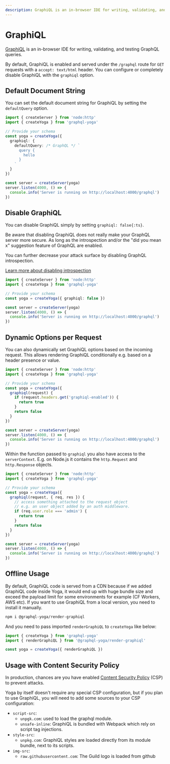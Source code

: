 ```yaml
---
description: GraphiQL is an in-browser IDE for writing, validating, and testing GraphQL queries.
---
```



# GraphiQL

[GraphiQL](https://github.com/graphql/graphiql) is an in-browser IDE for writing, validating, and
testing GraphQL queries.

By default, GraphiQL is enabled and served under the `/graphql` route for `GET` requests with a
`accept: text/html` header. You can configure or completely disable GraphiQL with the `graphiql`
option.

## Default Document String

You can set the default document string for GraphiQL by setting the `defaultQuery` option.

```ts filename="Set the default Document String" {7}
import { createServer } from 'node:http'
import { createYoga } from 'graphql-yoga'

// Provide your schema
const yoga = createYoga({
  graphiql: {
    defaultQuery: /* GraphQL */ `
      query {
        hello
      }
    `
  }
})

const server = createServer(yoga)
server.listen(4000, () => {
  console.info('Server is running on http://localhost:4000/graphql')
})
```

## Disable GraphiQL

You can disable GraphiQL simply by setting `graphiql: false{:ts}`.

<Callout>
  Be aware that disabling GraphiQL does not really make your GraphQL server more secure. As
  long as the introspection and/or the "did you mean x" suggestion feature of
  GraphQL are enabled.

You can further decrease your attack surface by disabling GraphQL introspection.

[Learn more about disabling introspection](/docs/features/introspection)

</Callout>

```ts filename="Disable GraphiQL" /graphiql: false/
import { createServer } from 'node:http'
import { createYoga } from 'graphql-yoga'

// Provide your schema
const yoga = createYoga({ graphiql: false })

const server = createServer(yoga)
server.listen(4000, () => {
  console.info('Server is running on http://localhost:4000/graphql')
})
```

## Dynamic Options per Request

You can also dynamically set GraphiQL options based on the incoming request. This allows rendering
GraphiQL conditionally e.g. based on a header presence or value.

```ts filename="Dynamic options based on the incoming request"
import { createServer } from 'node:http'
import { createYoga } from 'graphql-yoga'

// Provide your schema
const yoga = createYoga({
  graphiql(request) {
    if (request.headers.get('graphiql-enabled')) {
      return true
    }
    return false
  }
})

const server = createServer(yoga)
server.listen(4000, () => {
  console.info('Server is running on http://localhost:4000/graphql')
})
```

Within the function passed to `graphiql` you also have access to the `serverContext`. E.g. on
Node.js it contains the `http.Request` and `http.Response` objects.

```ts
import { createServer } from 'node:http'
import { createYoga } from 'graphql-yoga'

// Provide your schema
const yoga = createYoga({
  graphiql(request, { req, res }) {
    // access something attached to the request object
    // e.g. an user object added by an auth middleware.
    if (req.user.role === 'admin') {
      return true
    }
    return false
  }
})

const server = createServer(yoga)
server.listen(4000, () => {
  console.info('Server is running on http://localhost:4000/graphql')
})
```

## Offline Usage

By default, GraphiQL code is served from a CDN because if we added GraphiQL code inside Yoga, it
would end up with huge bundle size and exceed the payload limit for some environments for example
(CF Workers, AWS etc). If you want to use GraphiQL from a local version, you need to install it
manually.

```sh npm2yarn
npm i @graphql-yoga/render-graphiql
```

And you need to pass imported `renderGraphiQL` to `createYoga` like below:

```ts filename="Render GraphiQL offline"
import { createYoga } from 'graphql-yoga'
import { renderGraphiQL } from '@graphql-yoga/render-graphiql'

const yoga = createYoga({ renderGraphiQL })
```

## Usage with Content Security Policy

In production, chances are you have enabled
[Content Security Policy](https://developer.mozilla.org/en-US/docs/Web/HTTP/CSP) (CSP) to prevent
attacks.

Yoga by itself doesn't require any special CSP configuration, but if you plan to use GraphiQL, you
will need to add some sources to your CSP configuration:

- `script-src`:
  - `unpgk.com`: used to load the graphql module.
  - `unsafe-inline`: GraphiQL is bundled with Webpack which rely on script tag injections.
- `style-src`:
  - `unpkg.com`: GraphiQL styles are loaded directly from its module bundle, next to its scripts.
- `img-src`:
  - `raw.githubusercontent.com`: The Guild logo is loaded from github
